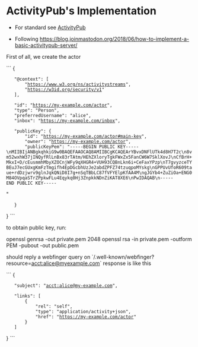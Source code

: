 = ActivityPub's Implementation =

* For standard see [[/standards/ActivityPub|ActivityPub]]


* Following https://blog.joinmastodon.org/2018/06/how-to-implement-a-basic-activitypub-server/


First of all, we create the actor

```
{
    "@context": [
        "https://www.w3.org/ns/activitystreams",
        "https://w3id.org/security/v1"
    ],

    "id": "https://my-example.com/actor",
    "type": "Person",
    "preferredUsername": "alice",
    "inbox": "https://my-example.com/inbox",

    "publicKey": {
        "id": "https://my-example.com/actor#main-key",
        "owner": "https://my-example.com/actor",
        "publicKeyPem": "-----BEGIN PUBLIC KEY-----\nMIIBIjANBgkqhkiG9w0BAQEFAAOCAQ8AMIIBCgKCAQEArYBvxDNFlUTk4d8H7T2c\n8vm52wxhW37jINQyfRlLnBx83rTAtm/HEhZXloryTgkFWxZx5FanCW6W7SklXovJ\nCfBrH+MkxI+D/cEusmmhMbyXZOCnjWFy9qXHGR4+VUH93CQBnLkn6i+CeFaxYPzp\nT7gvyzceTYBEuJ7ecGUxgKmFzTmgifh4EpDGcbhUzJe2abdZPFZ74tzuqpoMYskg\nGPPUvUfoR609taue+rdDzjwrv9glnJqkQNiD8I7g+nSqTBbLC87fVFYElpKfAA4M\ngJGYb4+ZuZiOa+ENG0M84OVpqaSTrZPpkwFLu4Eqykq0Hj3ZnpkkNDnZiKAT8XE6\nPwIDAQAB\n-----END PUBLIC KEY-----
"
    }
}
```

to obtain public key, run:

openssl genrsa -out private.pem 2048
openssl rsa -in private.pem -outform PEM -pubout -out public.pem

should reply a webfinger query on `/.well-known/webfinger?resource=acct:alice@myexample.com` response is like this

```
{
    "subject": "acct:alice@my-example.com",

    "links": [
        {
            "rel": "self",
            "type": "application/activity+json",
            "href": "https://my-example.com/actor"
        }
    ]
}
```


